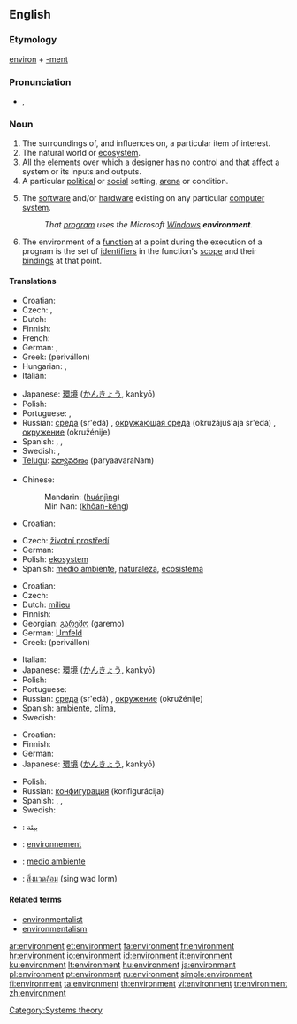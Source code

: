 {{see|Environment}}
{{wikipedia|dab=environment}}
==English==

===Etymology===
{{Fr.}} [[environ]] + [[-ment]]

===Pronunciation===
* {{IPA|/ɪnˈvaɪə.rən.ment/}}, {{SAMPA|/In"vaI@.r@n.m@nt/}}

===Noun===
{{en-noun}}

# The surroundings of, and influences on, a particular item of interest.
# The natural world or [[ecosystem]].
# All the elements over which a designer has no control and that affect a system or its inputs and outputs.
# A particular [[political]] or [[social]] setting, [[arena]] or condition.
# {{context|computing}} The [[software]] and/or [[hardware]] existing on any particular [[computer]] [[system]].
#: ''That [[program]] uses the Microsoft [[Windows]] '''environment'''.''
# {{programming}} The environment of a [[function]] at a point during the execution of a program is the set of [[identifiers]] in the function's [[scope]] and their [[bindings]] at that point.

====Translations====
{{trans-top|area around something}}
* Croatian: {{t+|hr|okruženje|n}}
* Czech: {{t+|cs|prostředí|n}}, {{t-|cs|okolí|n}}
* Dutch: {{t+|nl|omgeving|c}}
* Finnish: {{t+|fi|ympäristö}}
* French: {{t+|fr|environnement}}
* German: {{t+|de|Umgebung}}, {{t+|de|Umwelt}}
* Greek: {{t+|el|περιβάλλον|n|sc=Grek}} (perivállon)
* Hungarian: {{t+|hu|környezet}}, {{t|hu|környék}}
* Italian: {{t+|it|ambiente|m}}
{{trans-mid}}
* Japanese: [[環境]] ([[かんきょう]], kankyō)
* Polish: {{t+|pl|środowisko|n}}
* Portuguese: {{t+|pt|meio|m}}, {{t+|pt|ambiente|m}}
* Russian: [[среда]] (sr'edá) {{f}}, [[окружающая среда]] (okružájuš'aja sr'edá) {{f}}, [[окружение]] (okružénije) {{n}}
* Spanish: {{t+|es|ambiente}}, {{t-|es|medio}}, {{t+|es|entorno}}
* Swedish: {{t+|sv|miljö}}, {{t+|sv|natur}}
* [[Telugu]]: [[పర్యావరణం]] (paryaavaraNam)
{{trans-bottom}}

{{trans-top|natural world or ecosystem}}
* Chinese:
*: Mandarin: {{zh-ts|環境|环境}} ([[huánjìng]])
*: Min Nan: {{zh-ts|環境|环境}} ([[khôan-kéng]])
* Croatian: {{t-|hr|ekosustav|m}}
{{trans-mid}}
* Czech: [[životní prostředí]] {{n}}
* German: {{t+|de|Umwelt}}
* Polish: [[ekosystem]] {{m}}
* Spanish: [[medio ambiente]], [[naturaleza]], [[ecosistema]]
{{trans-bottom}}

{{trans-top|political or social setting, arena or condition}}
* Croatian: {{t+|hr|okruženje|n}}
* Czech: {{t+|cs|prostředí|n}}
* Dutch: [[milieu]]
* Finnish: {{t+|fi|ympäristö}}
* Georgian: [[გარემო]] (garemo)
* German: [[Umfeld]]
* Greek: {{t+|el|περιβάλλον|n|sc=Grek}} (perivállon)
{{trans-mid}}
* Italian: {{t+|it|ambiente|m}}
* Japanese: [[環境]] ([[かんきょう]], kankyō)
* Polish: {{t+|pl|środowisko|n}}
* Portuguese: {{t+|pt|ambiente|m}}
* Russian: [[среда]] (sr'edá) {{f}}, [[окружение]] (okružénije) {{n}}
* Spanish: [[ambiente]], [[clima]],
* Swedish: {{t+|sv|miljö}}
{{trans-bottom}}

{{trans-top|software or hardware on a computer}}
* Croatian: {{t|hr|okolina|f}}
* Finnish: {{t+|fi|ympäristö}}
* German: {{t+|de|Umgebung}}
* Japanese: [[環境]] ([[かんきょう]], kankyō)
{{trans-mid}}
* Polish: {{t+|pl|środowisko|n}}
* Russian: [[конфигурация]] (konfigurácija) {{f}}
* Spanish: {{t+|es|sistema operativo}}, {{t-|es|programa}}, {{t-|es|medio}}
* Swedish: {{t+|sv|miljö}}
{{trans-bottom}}

{{checktrans-top}}
* {{ttbc|Arabic}}: بيئة
* {{ttbc|French}}: [[environnement]]
{{checktrans-mid}}
* {{ttbc|Spanish}}: [[medio ambiente]]
* {{ttbc|Thai}}: [[สิ่งแวดล้อม]] (sing wad lorm)
{{checktrans-bottom}}

====Related terms====
* [[environmentalist]]
* [[environmentalism]]

[[Category:Systems theory]]

[[ar:environment]]
[[et:environment]]
[[fa:environment]]
[[fr:environment]]
[[hr:environment]]
[[io:environment]]
[[id:environment]]
[[it:environment]]
[[ku:environment]]
[[lt:environment]]
[[hu:environment]]
[[ja:environment]]
[[pl:environment]]
[[pt:environment]]
[[ru:environment]]
[[simple:environment]]
[[fi:environment]]
[[ta:environment]]
[[th:environment]]
[[vi:environment]]
[[tr:environment]]
[[zh:environment]]